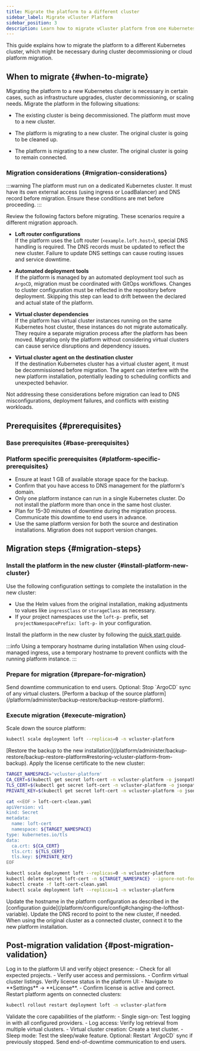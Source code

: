 ```yaml
---
title: Migrate the platform to a different cluster
sidebar_label: Migrate vCluster Platform
sidebar_position: 3
description: Learn how to migrate vCluster platform from one Kubernetes cluster to another.
---
```



This guide explains how to migrate the platform to a different Kubernetes cluster, which might be necessary during cluster decommissioning or cloud platform migration.

## When to migrate {#when-to-migrate}

Migrating the platform to a new Kubernetes cluster is necessary in certain cases, such as infrastructure upgrades, cluster decommissioning, or scaling needs. Migrate the platform in the following situations:

- The existing cluster is being decommissioned. The platform must move to a new cluster.

- The platform is migrating to a new cluster. The original cluster is going to be cleaned up.

- The platform is migrating to a new cluster. The original cluster is going to remain connected.


### Migration considerations {#migration-considerations}

:::warning
The platform must run on a dedicated Kubernetes cluster. It must have its own external access (using ingress or LoadBalancer) and DNS record before migration. Ensure these conditions are met before proceeding.
:::

Review the following factors before migrating. These scenarios require a different migration approach.

- **Loft router configurations**  
  If the platform uses the Loft router (`<example.loft.host>`), special DNS handling is required. The DNS records must be updated to reflect the new cluster. Failure to update DNS settings can cause routing issues and service downtime.

- **Automated deployment tools**  
  If the platform is managed by an automated deployment tool such as `ArgoCD`, migration must be coordinated with GitOps workflows. Changes to cluster configuration must be reflected in the repository before deployment. Skipping this step can lead to drift between the declared and actual state of the platform.

- **Virtual cluster dependencies**  
  If the platform has virtual cluster instances running on the same Kubernetes host cluster, these instances do not migrate automatically. They require a separate migration process after the platform has been moved. Migrating only the platform without considering virtual clusters can cause service disruptions and dependency issues.

- **Virtual cluster agent on the destination cluster**  
  If the destination Kubernetes cluster has a virtual cluster agent, it must be decommissioned before migration. The agent can interfere with the new platform installation, potentially leading to scheduling conflicts and unexpected behavior.

Not addressing these considerations before migration can lead to DNS misconfigurations, deployment failures, and conflicts with existing workloads.

## Prerequisites {#prerequisites}

### Base prerequisites {#base-prerequisites}

<BasePrerequisites />

### Platform specific prerequisites {#platform-specific-prerequisites}

- Ensure at least 1 GB of available storage space for the backup.
- Confirm that you have access to DNS management for the platform's domain.
- Only one platform instance can run in a single Kubernetes cluster. Do not install the platform more than once in the same host cluster.
- Plan for 15–30 minutes of downtime during the migration process. Communicate this downtime to end users in advance.
- Use the same platform version for both the source and destination installations. Migration does not support version changes.

<!-- vale off -->
## Migration steps {#migration-steps}

<Flow id="migration procedure">

### Install the platform in the new cluster {#install-platform-new-cluster}
<Step>
Use the following configuration settings to complete the installation in the new cluster:

- Use the Helm values from the original installation, making adjustments to values like `ingressClass` or `storageClass` as necessary.
- If your project namespaces use the `loft-p-` prefix, set `projectNamespacePrefix: loft-p-` in your configuration.
</Step>

<Step>

Install the platform in the new cluster by following the [quick start guide](/platform/install/quick-start-guide).

:::info Using a temporary hostname during installation
When using cloud-managed ingress, use a temporary hostname to prevent conflicts with the running platform instance.
:::
</Step>

### Prepare for migration {#prepare-for-migration}

<Step>
Send downtime communication to end users.
</Step>

<Step>
Optional: Stop `ArgoCD` sync of any virtual clusters.
</Step>

<Step>
[Perform a backup of the source platform](/platform/administer/backup-restore/backup-restore-platform).
</Step>

### Execute migration {#execute-migration}

<Step>
Scale down the source platform:

```bash title="Scale down the platform deployment"
kubectl scale deployment loft --replicas=0 -n vcluster-platform
```
</Step>

<Step>
[Restore the backup to the new installation](/platform/administer/backup-restore/backup-restore-platform#restoring-vcluster-platform-from-backup).
</Step>

<Step>
Apply the license certificate to the new cluster:

```bash title="Capture certificate data from the source cluster"
TARGET_NAMESPACE='vcluster-platform'
CA_CERT=$(kubectl get secret loft-cert -n vcluster-platform -o jsonpath="{.data.ca\.crt}")
TLS_CERT=$(kubectl get secret loft-cert -n vcluster-platform -o jsonpath="{.data.tls\.crt}")
PRIVATE_KEY=$(kubectl get secret loft-cert -n vcluster-platform -o jsonpath="{.data.tls\.key}")

cat <<EOF > loft-cert-clean.yaml
apiVersion: v1
kind: Secret
metadata:
  name: loft-cert
  namespace: ${TARGET_NAMESPACE}
type: kubernetes.io/tls
data:
  ca.crt: ${CA_CERT}
  tls.crt: ${TLS_CERT}
  tls.key: ${PRIVATE_KEY}
EOF
```

```bash title="Apply certificate to the target cluster"
kubectl scale deployment loft --replicas=0 -n vcluster-platform
kubectl delete secret loft-cert -n ${TARGET_NAMESPACE} --ignore-not-found
kubectl create -f loft-cert-clean.yaml
kubectl scale deployment loft --replicas=1 -n vcluster-platform
```

</Step>
<Step>
Update the hostname in the platform configuration as described in the [configuration guide](/platform/configure/config#changing-the-lofthost-variable).
</Step>
<Step>
Update the DNS record to point to the new cluster, if needed.
</Step>
<Step>
When using the original cluster as a connected cluster, connect it to the new platform installation.
</Step>

</Flow>

## Post-migration validation {#post-migration-validation}
<Flow id="post-migration validation">
<Step>
Log in to the platform UI and verify object presence:
   - Check for all expected projects.
   - Verify user access and permissions.
   - Confirm virtual cluster listings.
</Step>
<Step>
Verify license status in the platform UI:
   - Navigate to **Settings** → **License**.
   - Confirm license is active and correct.
</Step>
<Step>
Restart platform agents on connected clusters:

```bash title="Restart platform agent"
kubectl rollout restart deployment loft -n vcluster-platform
```
</Step>
<Step>
Validate the core capabilities of the platform:
  - Single sign-on: Test logging in with all configured providers.
  - Log access: Verify log retrieval from multiple virtual clusters.
  - Virtual cluster creation: Create a test cluster.
  - Sleep mode: Test the sleep/wake feature.
</Step>
<Step>
Optional: Restart `ArgoCD` sync if previously stopped.
</Step>
<Step>
Send end-of-downtime communication to end users.
</Step>
</Flow>
<!-- vale on -->
